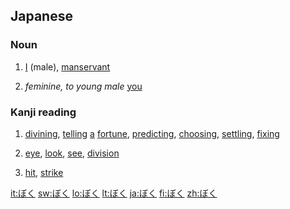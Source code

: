 ==Japanese==
===Noun===
{{ja-noun|h|rom=boku|hidx=ほく'}}

# {{ja-def|僕}} [[I]] (male), [[manservant]]
# ''feminine, to young male'' [[you]]

===Kanji reading===
{{ja-kanjireading|rom=boku|hidx=ほく'}}

# {{ja-def|卜}} [[divining]], [[telling]] [[a]] [[fortune]], [[predicting]], [[choosing]], [[settling]], [[fixing]]
# {{ja-def|目}} [[eye]], [[look]], [[see]], [[division]]
# {{ja-def|撲}} [[hit]], [[strike]]

[[it:ぼく]]
[[sw:ぼく]]
[[lo:ぼく]]
[[lt:ぼく]]
[[ja:ぼく]]
[[fi:ぼく]]
[[zh:ぼく]]